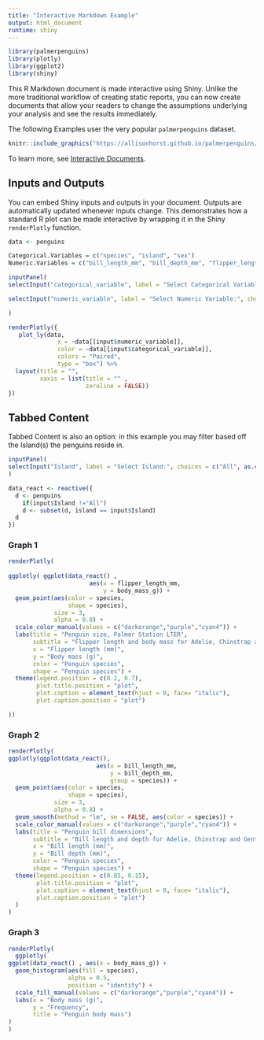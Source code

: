 ```yaml
---
title: "Interactive Markdown Example"
output: html_document
runtime: shiny
---
```


```r
library(palmerpenguins)
library(plotly)
library(ggplot2)
library(shiny)
```

This R Markdown document is made interactive using Shiny. Unlike the more traditional workflow of creating static reports, you can now create documents that allow your readers to change the assumptions underlying your analysis and see the results immediately. 

The following Examples user the very popular `palmerpenguins` dataset.

```r
knitr::include_graphics("https://allisonhorst.github.io/palmerpenguins/logo.png")

```


To learn more, see [Interactive Documents](http://rmarkdown.rstudio.com/authoring_shiny.html).

## Inputs and Outputs

You can embed Shiny inputs and outputs in your document. Outputs are automatically updated whenever inputs change.  This demonstrates how a standard R plot can be made interactive by wrapping it in the Shiny `renderPlotly` function. 

```r

data <- penguins

Categorical.Variables = c("species", "island", "sex")
Numeric.Variables = c("bill_length_mm", "bill_depth_mm", "flipper_length_mm", "body_mass_g" )

```


```r
inputPanel(
selectInput("categorical_variable", label = "Select Categorical Variable:", choices = Categorical.Variables),

selectInput("numeric_variable", label = "Select Numeric Variable:", choices = Numeric.Variables)

)

```

```r
renderPlotly({
   plot_ly(data,
              x = ~data[[input$numeric_variable]],
              color = ~data[[input$categorical_variable]],
              colors = "Paired",
              type = "box") %>%
  layout(title = "",
         xaxis = list(title = "" ,
                      zeroline = FALSE))
})
```



## Tabbed Content {.tabset .tabset-fade}


Tabbed Content is also an option: in this example you may filter based off the Island(s) the penguins reside in.

```r
inputPanel(
selectInput("Island", label = "Select Island:", choices = c("All", as.character(penguins$island)))
)

```

```r
data_react <- reactive({
  d <- penguins
    if(input$Island !="All")
    d <- subset(d, island == input$Island)
  d
})

```


### Graph 1 

```r
renderPlotly(
  
ggplotly( ggplot(data_react() , 
                       aes(x = flipper_length_mm,
                           y = body_mass_g)) +
  geom_point(aes(color = species, 
                 shape = species),
             size = 3,
             alpha = 0.8) +
  scale_color_manual(values = c("darkorange","purple","cyan4")) +
  labs(title = "Penguin size, Palmer Station LTER",
       subtitle = "Flipper length and body mass for Adelie, Chinstrap and Gentoo Penguins",
       x = "Flipper length (mm)",
       y = "Body mass (g)",
       color = "Penguin species",
       shape = "Penguin species") +
  theme(legend.position = c(0.2, 0.7),
        plot.title.position = "plot",
        plot.caption = element_text(hjust = 0, face= "italic"),
        plot.caption.position = "plot")

))
```

### Graph 2

```r
renderPlotly(
ggplotly(ggplot(data_react(),
                         aes(x = bill_length_mm,
                             y = bill_depth_mm,
                             group = species)) +
  geom_point(aes(color = species, 
                 shape = species),
             size = 3,
             alpha = 0.8) +
  geom_smooth(method = "lm", se = FALSE, aes(color = species)) +
  scale_color_manual(values = c("darkorange","purple","cyan4")) +
  labs(title = "Penguin bill dimensions",
       subtitle = "Bill length and depth for Adelie, Chinstrap and Gentoo Penguins at Palmer Station LTER",
       x = "Bill length (mm)",
       y = "Bill depth (mm)",
       color = "Penguin species",
       shape = "Penguin species") +
  theme(legend.position = c(0.85, 0.15),
        plot.title.position = "plot",
        plot.caption = element_text(hjust = 0, face= "italic"),
        plot.caption.position = "plot")
  )
)

```

### Graph 3

```r

renderPlotly(
  ggplotly(
ggplot(data_react() , aes(x = body_mass_g)) +
  geom_histogram(aes(fill = species), 
                 alpha = 0.5, 
                 position = "identity") +
  scale_fill_manual(values = c("darkorange","purple","cyan4")) +
  labs(x = "Body mass (g)",
       y = "Frequency",
       title = "Penguin body mass")
)
)

```



